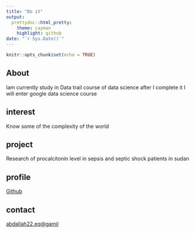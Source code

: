 ```yaml
---
title: "Do it"
output: 
  prettydoc::html_pretty:
    theme: cayman
    highlight: github
date: "`r Sys.Date()`"
---
```


```r
knitr::opts_chunk$set(echo = TRUE)
```

## About
Iam currently study in Data trail course of data science after I complete it I will enter google data science course

## interest
Know some of the complexity of the world

## project
Research of procalcitonin level in sepsis and septic shock patients in sudan

## profile
[Github](http://github.com/Drbargo)

## contact
[abdallah22.eq@gamil](mailto:abdallah22.eq@gmail.com)